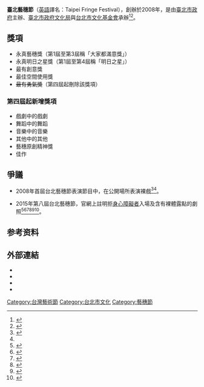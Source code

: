 {{Infobox film festival
| name           = 臺北藝穗節
| logo           = Taipei Fringe Festival logo.svg
| logo_alt       =
| logo_size      = 
| image          = 
| image_alt      = 
| image_size     = 
| caption        = 
| opening        = 
| closing        = 
| location       = {{ROC}}[[台北市|台北市]]
| founded        = 2008年
| awardsreceived = 
| awards         = 
| films          = 
| directors      = 
| producers      = 
| writers        = 
| starring       = 
| host           = 
| number         = 
| date           = 每年8月底、9月初
| language       = [[漢語|漢語]]、[[英語|英語]]
| website        = http://www.taipeifringe.org/
| chronology     = 
| preceded_by    = 
| followed_by    = 
}}

'''臺北藝穗節'''（[[英語|英語]]譯名：Taipei Fringe Festival），創辦於2008年，是由[[臺北市政府|臺北市政府]]主辦、[[臺北市政府文化局|臺北市政府文化局]]與[[台北市文化基金會|台北市文化基金會]]承辦<ref>{{cite news | title = 遊艇當舞台 北台藝穗節河上開演 | publisher = 中國時報 | url = http://www.chinatimes.com/newspapers/20140628000962-260115 | author = 汪宜儒 | date = 2014-06-28 | accessdate = 2015-09-14 | language = zh-hant | archive-date = 2016-03-06 | archive-url = https://web.archive.org/web/20160306134421/http://www.chinatimes.com/newspapers/20140628000962-260115 | dead-url = no }}</ref><ref name = apple20080831>{{cite news | title = 藝穗節慶開幕 肚皮舞孃吸睛 | publisher = 蘋果日報 | url = http://www.appledaily.com.tw/appledaily/article/headline/20080831/30911097 | author = 施春美 | date = 2008-08-31 | accessdate = 2015-09-06 | language = zh-hant | archive-date = 2016-04-05 | archive-url = https://web.archive.org/web/20160405161400/http://www.appledaily.com.tw/appledaily/article/headline/20080831/30911097 | dead-url = no }}</ref>。

== 獎項 ==
*永真藝穗獎（第1屆至第3屆稱「大家都滿意獎」）
*永真明日之星獎（第1屆至第4屆稱「明日之星」）
*最有創意獎
*最佳空間使用獎
*<del>最有勇氣獎</del>（第四屆起刪除該獎項）

===第四屆起新增獎項===
*戲劇中的戲劇
*舞蹈中的舞蹈
*音樂中的音樂
*其他中的其他
*藝穗原創精神獎
*佳作

== 爭議 ==
* 2008年首屆台北藝穗節表演節目中，在公開場所表演裸戲<ref>{{cite news | title = 劇團裸戲 看完再決定票價 | publisher = 蘋果日報 | url = http://www.appledaily.com.tw/appledaily/article/headline/20080827/30897552 | author = 秦富珍、張芳榮 | date = 2008-08-27 | accessdate = 2015-09-14 | language = zh-hant | archive-date = 2016-03-04 | archive-url = https://web.archive.org/web/20160304121554/http://www.appledaily.com.tw/appledaily/article/headline/20080827/30897552 | dead-url = no }}</ref><ref name = apple20080831/>。

* 2015年第八屆台北藝穗節，官網上註明拒[[身心障礙者|身心障礙者]]入場及含有裸體露點的劇照<ref>{{cite news | title = 藝穗節拒輪椅族 身障團體抗議 | publisher = 聯合報 | url = http://udn.com/news/story/7323/1134925 | author = 劉宛琳 | date = 2015-08-21 | accessdate = 2015-09-14 | language = zh-hant | archive-date = 2015-09-23 | archive-url = https://web.archive.org/web/20150923171838/http://udn.com/news/story/7323/1134925 | dead-url = no }}</ref><ref>{{cite news | title = 台北都會〉「網」拒障礙者 台北藝穗節惹議 | publisher = 自由時報 | url = http://news.ltn.com.tw/news/local/paper/908600 | author = 游蓓茹 | date = 2015-08-21 | accessdate = 2015-09-14 | language = zh-hant | archive-date = 2015-09-30 | archive-url = https://web.archive.org/web/20150930011052/http://news.ltn.com.tw/news/local/paper/908600 | dead-url = no }}</ref><ref>{{cite news | title = 藝穗節場地有礙 輪椅族觀賞受限 | publisher = 中國時報 | url = http://www.chinatimes.com/newspapers/20150821000614-260107 | author = 洪欣慈、張潼、金穎清 | date = 2015-08-21 | accessdate = 2015-09-14 | language = zh-hant | archive-date = 2015-08-26 | archive-url = https://web.archive.org/web/20150826054401/http://www.chinatimes.com/newspapers/20150821000614-260107 | dead-url = no }}</ref><ref>{{cite news | title = 觀眾脫光 免費看裸戲 | publisher = 蘋果日報 | url = http://www.appledaily.com.tw/appledaily/article/headline/20150905/36761902/ | author = 陳思豪、張博亭 | date = 2015-09-05 | accessdate = 2015-09-14 | language = zh-hant | archive-date = 2015-09-07 | archive-url = https://web.archive.org/web/20150907211551/http://www.appledaily.com.tw/appledaily/article/headline/20150905/36761902 | dead-url = no }}</ref><ref>{{cite news | title = 官網劇照露第三點 台北藝穗節被酸「藝穢節」 | publisher = 聯合報 | url = http://udn.com/news/story/7314/1168910 | author = 劉宛琳 | date = 2015-09-06 | accessdate = 2015-09-14 | language = zh-hant | archive-date = 2015-09-08 | archive-url = https://web.archive.org/web/20150908193209/http://udn.com/news/story/7314/1168910 | dead-url = no }}</ref><ref>{{cite news | title = 台北藝穗節劇照露男性「第三點」 挨批後撤換 | publisher = 今日新聞網 | url = http://www.nownews.com/n/2015/09/07/1806211 | author = 鍾佩芸 | date = 2015-09-07 | accessdate = 2015-09-14 | language = zh-hant | archive-date = 2015-09-17 | archive-url = https://web.archive.org/web/20150917224503/http://www.nownews.com/n/2015/09/07/1806211 | dead-url = no }}</ref>。

== 参考资料 ==
{{Reflist|colwidth=30em}}

== 外部連結 ==
{{commonscat|Taipei Fringe Festival}}
*{{Official website|http://www.taipeifringe.org/}}
*{{facebook|TaipeiFringe}}
*{{pinterest|taipeifringe}}
*{{youtube|channel=UCxkFvKsf3rf4MnQZ67SzZaA}}

[[Category:台灣藝術節|Category:台灣藝術節]]
[[Category:台北市文化|Category:台北市文化]]
[[Category:藝穗節|Category:藝穗節]]